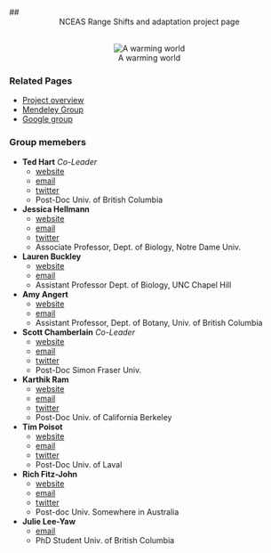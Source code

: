 ## <center> NCEAS Range Shifts and adaptation project page</center>

<br>
<center>
![A warming world](http://www.nasa.gov/images/content/105582main_GlobalWarming_2060_lg.jpg)</center>

###  Related Pages

* [Project overview](NCEAS_outline.html)
* [Mendeley Group](http://www.mendeley.com/groups/2481881/range-shifts-and-adaptation-nceas-group/overview/)
* [Google group](http://groups.google.com/forum/?fromgroups#!forum/range-shifts-and-adaptation-nceas-group)

### Group memebers

* **Ted Hart**  _Co-Leader_
  * [website](http://emhart.github.com)
  * [email](mailto:edmund.m.hart@gmail.com)
  * [twitter](http://twitter.com/DistribEcology)
  * Post-Doc Univ. of British Columbia

* **Jessica Hellmann**
  * [website](http://www.nd.edu/~hellmann/Hellmann_Lab/Hellmann_Home.html)
  * [email](mailto:hellmann.3@nd.edu)
  * [twitter](http://twitter.com/JessicaHellmann)
  * Associate Professor, Dept. of Biology, Notre Dame Univ.

* **Lauren Buckley**
  * [website](http://www.unc.edu/~lbuckley/lab/pmwiki.php)
  * [email](buckley@bio.unc.edu)
  * Assistant Professor Dept. of Biology, UNC Chapel Hill

* **Amy Angert**
  * [website](http://rydberg.biology.colostate.edu/angert/)
  * [email](amy.angert@botany.ubc.ca)
  * Assistant Professor, Dept. of Botany, Univ. of British Columbia
  
* **Scott Chamberlain**  _Co-Leader_
  * [website](http://schamberlain.github.com/scott)
  * [email](mailto:myrmecocystus@gmail.com)
  * [twitter](http://twitter.com/recology_)
  * Post-Doc Simon Fraser Univ.

* **Karthik Ram**
  * [website](http://nature.berkeley.edu/~kram/)
  * [email](mailto:karthik.ram@gmail.com)
  * [twitter](http://twitter.com/_inundata)
  * Post-Doc Univ. of California Berkeley
  
* **Tim Poisot**
  * [website](timotheepoisot.fr)
  * [email](mailto:t.poisot@gmail.com)
  * [twitter](http://twitter.com/tpoi)
  * Post-Doc Univ. of Laval

* **Rich Fitz-John**
  * [website](http://www.zoology.ubc.ca/~fitzjohn/)
  * [email](mailto:fitzjohn@zoology.ubc.ca)
  * [twitter](http://twitter.com/phylorich)
  * Post-doc Univ. Somewhere in Australia

* **Julie Lee-Yaw**
  * [email](mailto:lee-yaw@zoology.ubc.ca)
  * PhD Student Univ. of British Columbia
